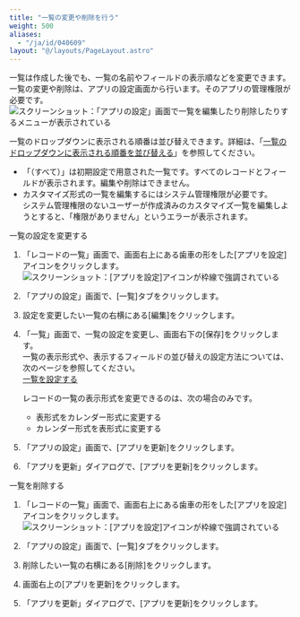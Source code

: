 ```yaml
---
title: "一覧の変更や削除を行う"
weight: 500
aliases:
  - "/ja/id/040609"
layout: "@/layouts/PageLayout.astro"
---
```




一覧は作成した後でも、一覧の名前やフィールドの表示順などを変更できます。  
一覧の変更や削除は、アプリの設定画面から行います。そのアプリの管理権限が必要です。  
<Img src="/k/kintone/img-ja/edit_view_01.png" alt="スクリーンショット：「アプリの設定」画面で一覧を編集したり削除したりするメニューが表示されている" />

一覧のドロップダウンに表示される順番は並び替えできます。詳細は、「[一覧のドロップダウンに表示される順番を並び替える](/k/ja/id/040610.html)」を参照してください。

<Note>

* 「（すべて）」は初期設定で用意された一覧です。すべてのレコードとフィールドが表示されます。編集や削除はできません。
* カスタマイズ形式の一覧を編集するには<Kintone />システム管理権限が必要です。  
 <Kintone />システム管理権限のないユーザーが作成済みのカスタマイズ一覧を編集しようとすると、「権限がありません」というエラーが表示されます。

</Note>

<Heading id="view_edit_view_10">一覧の設定を変更する</Heading>

1. 「レコードの一覧」画面で、画面右上にある歯車の形をした[アプリを設定]アイコンをクリックします。  
   <Img src="/k/kintone/img/settings_new_icon.png" alt="スクリーンショット：[アプリを設定]アイコンが枠線で強調されている" />

1. 「アプリの設定」画面で、[一覧]タブをクリックします。

1. 設定を変更したい一覧の右横にある[編集]をクリックします。

1. 「一覧」画面で、一覧の設定を変更し、画面右下の[保存]をクリックします。  
  一覧の表示形式や、表示するフィールドの並び替えの設定方法については、次のページを参照してください。  
  [一覧を設定する](/k/ja/id/040612.html)

   <Note>

   レコードの一覧の表示形式を変更できるのは、次の場合のみです。
   * 表形式をカレンダー形式に変更する
   * カレンダー形式を表形式に変更する

   </Note>

1. 「アプリの設定」画面で、[アプリを更新]をクリックします。

1. 「アプリを更新」ダイアログで、[アプリを更新]をクリックします。

<Heading id="view_edit_view_20">一覧を削除する</Heading>

1. 「レコードの一覧」画面で、画面右上にある歯車の形をした[アプリを設定]アイコンをクリックします。  
   <Img src="/k/kintone/img/settings_new_icon.png" alt="スクリーンショット：[アプリを設定]アイコンが枠線で強調されている" />

1. 「アプリの設定」画面で、[一覧]タブをクリックします。

1. 削除したい一覧の右横にある[削除]をクリックします。

1. 画面右上の[アプリを更新]をクリックします。

1. 「アプリを更新」ダイアログで、[アプリを更新]をクリックします。
